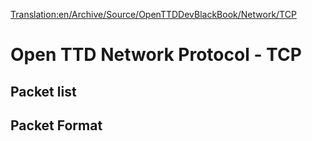 [[Translation:en/Archive/Source/OpenTTDDevBlackBook/Network/TCP]]
= Open TTD Network Protocol - TCP =
== Packet list ==
== Packet Format ==
